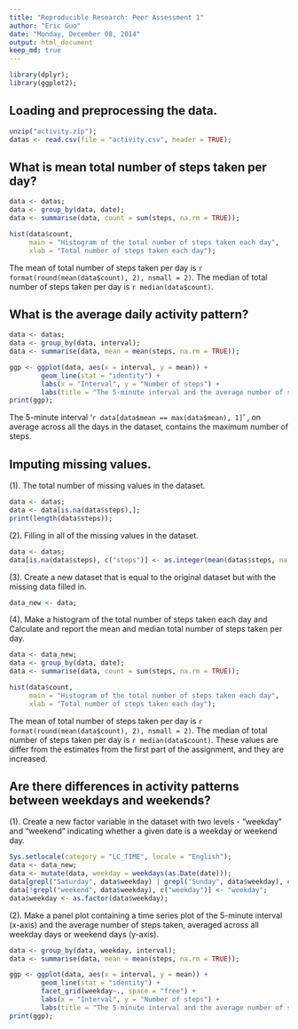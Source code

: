 ```yaml
---
title: "Reproducible Research: Peer Assessment 1"
author: "Eric Guo"
date: "Monday, December 08, 2014"
output: html_document
keep_md: true
---
```


```r
library(dplyr);
library(ggplot2);
```

## Loading and preprocessing the data.

```r
unzip("activity.zip");
datas <- read.csv(file = "activity.csv", header = TRUE);
```

## What is mean total number of steps taken per day?

```r
data <- datas;
data <- group_by(data, date);
data <- summarise(data, count = sum(steps, na.rm = TRUE));

hist(data$count, 
     main = "Histogram of the total number of steps taken each day",
     xlab = "Total number of steps taken each day");
```

The mean of total number of steps taken per day is `r format(round(mean(data$count), 2), nsmall = 2)`. The median of total number of steps taken per day is `r median(data$count)`.

## What is the average daily activity pattern?

```r
data <- datas;
data <- group_by(data, interval);
data <- summarise(data, mean = mean(steps, na.rm = TRUE));

ggp <- ggplot(data, aes(x = interval, y = mean)) + 
        geom_line(stat = "identity") +
        labs(x = "Interval", y = "Number of steps") +
        labs(title = "The 5-minute interval and the average number of steps taken");
print(ggp);
```

The 5-minute interval '`r data[data$mean == max(data$mean), 1]`' , on average across all the days in the dataset, contains the maximum number of steps.

## Imputing missing values.

(1). The total number of missing values in the dataset.

```r
data <- datas;
data <- data[is.na(data$steps),];
print(length(data$steps));

```

(2). Filling in all of the missing values in the dataset. 

```r
data <- datas;
data[is.na(data$steps), c("steps")] <- as.integer(mean(datas$steps, na.rm = TRUE));

```

(3). Create a new dataset that is equal to the original dataset but with the missing data filled in.

```r
data_new <- data;

```

(4). Make a histogram of the total number of steps taken each day and Calculate and report the mean and median total number of steps taken per day.

```r
data <- data_new;
data <- group_by(data, date);
data <- summarise(data, count = sum(steps, na.rm = TRUE));

hist(data$count, 
     main = "Histogram of the total number of steps taken each day",
     xlab = "Total number of steps taken each day");
```

The mean of total number of steps taken per day is `r format(round(mean(data$count), 2), nsmall = 2)`. The median of total number of steps taken per day is `r median(data$count)`. These values are differ from the estimates from the first part of the assignment, and they are increased.

## Are there differences in activity patterns between weekdays and weekends?

(1). Create a new factor variable in the dataset with two levels - "weekday" and "weekend" indicating whether a given date is a weekday or weekend day.

```r
Sys.setlocale(category = "LC_TIME", locale = "English");
data <- data_new;
data <- mutate(data, weekday = weekdays(as.Date(date)));
data[grepl("Saturday", data$weekday) | grepl("Sunday", data$weekday), c("weekday")] <- "weekend";
data[!grepl("weekend", data$weekday), c("weekday")] <- "weekday";
data$weekday <- as.factor(data$weekday);
```

(2). Make a panel plot containing a time series plot of the 5-minute interval (x-axis) and the average number of steps taken, averaged across all weekday days or weekend days (y-axis). 

```r
data <- group_by(data, weekday, interval);
data <- summarise(data, mean = mean(steps, na.rm = TRUE));

ggp <- ggplot(data, aes(x = interval, y = mean)) + 
        geom_line(stat = "identity") +
        facet_grid(weekday~., space = "free") +
        labs(x = "Interval", y = "Number of steps") +
        labs(title = "The 5-minute interval and the average number of steps taken"); 
print(ggp);
```


